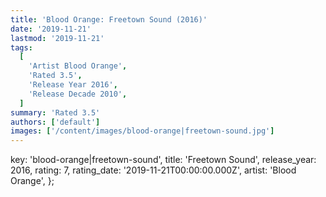 ```yaml
---
title: 'Blood Orange: Freetown Sound (2016)'
date: '2019-11-21'
lastmod: '2019-11-21'
tags:
  [
    'Artist Blood Orange',
    'Rated 3.5',
    'Release Year 2016',
    'Release Decade 2010',
  ]
summary: 'Rated 3.5'
authors: ['default']
images: ['/content/images/blood-orange|freetown-sound.jpg']
---
```


  key: 'blood-orange|freetown-sound',
  title: 'Freetown Sound',
  release_year: 2016,
  rating: 7,
  rating_date: '2019-11-21T00:00:00.000Z',
  artist: 'Blood Orange',
};

<MusicRating data={data} />
